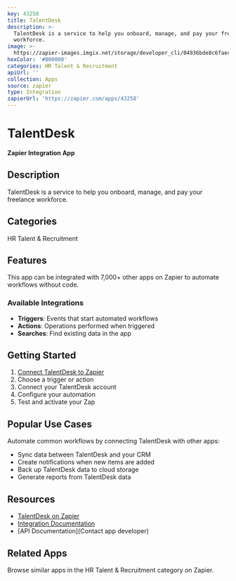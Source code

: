 ```yaml
---
key: 43258
title: TalentDesk
description: >-
  TalentDesk is a service to help you onboard, manage, and pay your freelance
  workforce.
image: >-
  https://zapier-images.imgix.net/storage/developer_cli/04936bde8c6faecc1e30be1b807f1c63.png?auto=format%2Ccompress&ixlib=python-3.0.0&q=50
hexColor: '#000000'
categories: HR Talent & Recruitment
apiUrl: ''
collection: Apps
source: zapier
type: Integration
zapierUrl: 'https://zapier.com/apps/43258'
---
```

# TalentDesk

**Zapier Integration App**

## Description

TalentDesk is a service to help you onboard, manage, and pay your freelance workforce.

## Categories

HR Talent & Recruitment

## Features

This app can be integrated with 7,000+ other apps on Zapier to automate workflows without code.

### Available Integrations

- **Triggers**: Events that start automated workflows
- **Actions**: Operations performed when triggered
- **Searches**: Find existing data in the app

## Getting Started

1. [Connect TalentDesk to Zapier](https://zapier.com/apps/43258)
2. Choose a trigger or action
3. Connect your TalentDesk account
4. Configure your automation
5. Test and activate your Zap

## Popular Use Cases

Automate common workflows by connecting TalentDesk with other apps:

- Sync data between TalentDesk and your CRM
- Create notifications when new items are added
- Back up TalentDesk data to cloud storage
- Generate reports from TalentDesk data

## Resources

- [TalentDesk on Zapier](https://zapier.com/apps/43258)
- [Integration Documentation](https://zapier.com/apps/43258/integrations)
- [API Documentation](Contact app developer)

## Related Apps

Browse similar apps in the HR Talent & Recruitment category on Zapier.

